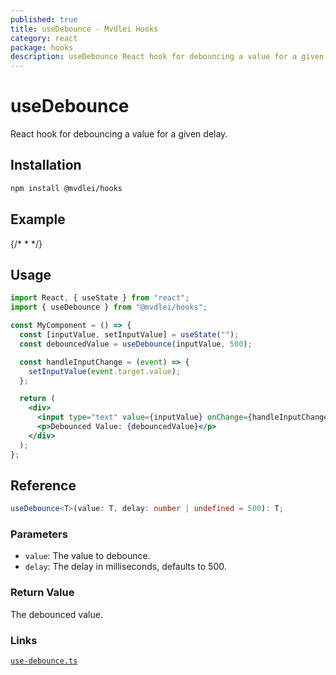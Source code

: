 ```yaml
---
published: true
title: useDebounce - Mvdlei Hooks
category: react
package: hooks
description: useDebounce React hook for debouncing a value for a given delay.
---
```


# useDebounce

React hook for debouncing a value for a given delay.

## Installation

```bash
npm install @mvdlei/hooks
```

## Example

{/* *<UseDebounceExample /> */}

## Usage

```jsx
import React, { useState } from "react";
import { useDebounce } from "@mvdlei/hooks";

const MyComponent = () => {
  const [inputValue, setInputValue] = useState("");
  const debouncedValue = useDebounce(inputValue, 500);

  const handleInputChange = (event) => {
    setInputValue(event.target.value);
  };

  return (
    <div>
      <input type="text" value={inputValue} onChange={handleInputChange} />
      <p>Debounced Value: {debouncedValue}</p>
    </div>
  );
};
```

## Reference

```ts
useDebounce<T>(value: T, delay: number | undefined = 500): T;
```

### Parameters

- `value`: The value to debounce.
- `delay`: The delay in milliseconds, defaults to 500.

### Return Value

The debounced value.

### Links

[`use-debounce.ts`](https://github.com/m10rten/suite/tree/main/packages/hooks/src/use-debounce.ts)

